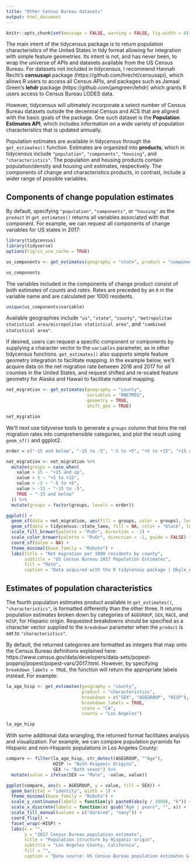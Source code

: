 ```yaml
---
title: "Other Census Bureau datasets"
output: html_document
---
```


```r
knitr::opts_chunk$set(message = FALSE, warning = FALSE, fig.width = 8)
```

The main intent of the tidycensus package is to return population characteristics of the United States in tidy format allowing for integration with simple feature geometries.  Its intent is not, and has never been, to wrap the universe of APIs and datasets available from the US Census Bureau. For datasets not included in tidycensus, I recommend Hannah Recht's __censusapi__ package (https://github.com/hrecht/censusapi), which allows R users to access all Census APIs, and packages such as Jamaal Green's __lehdr__ package (https://github.com/jamgreen/lehdr) which grants R users access to Census Bureau LODES data.  

However, tidycensus will ultimately incorporate a select number of Census Bureau datasets outside the decennial Census and ACS that are aligned with the basic goals of the package.  One such dataset is the __Population Estimates API__, which includes information on a wide variety of population characteristics that is updated annually.  

Population estimates are available in tidycensus through the `get_estimates()` function.  Estimates are organized into __products__, which in tidycensus include `"population"`, `"components"`, `"housing"`, and `"characteristics"`.  The population and housing products contain population/density and housing unit estimates, respectively.  The components of change and characteristics products, in contrast, include a wider range of possible variables.  

## Components of change population estimates

By default, specifying `"population"`, `"components"`, or `"housing"` as the `product` in `get_estimates()` returns all variables associated with that component.  For example, we can request all components of change variables for US states in 2017: 

```r
library(tidycensus)
library(tidyverse)
options(tigris_use_cache = TRUE)

us_components <- get_estimates(geography = "state", product = "components")

us_components
```

The variables included in the components of change product consist of both estimates of _counts_ and _rates_.  Rates are preceded by an `R` in the variable name and are calculated per 1000 residents.  

```r
unique(us_components$variable)
```

Available geographies include `"us"`, `"state"`, `"county"`, `"metropolitan statistical area/micropolitan statistical area"`, and `"combined statistical area"`.  

If desired, users can request a specific component or components by supplying a character vector to the `variables` parameter, as in other tidycensus functions.  `get_estimates()` also supports simple feature geometry integration to facilitate mapping.  In the example below, we'll acquire data on the net migration rate between 2016 and 2017 for all counties in the United States, and request shifted and re-scaled feature geometry for Alaska and Hawaii to facilitate national mapping.  

```r

net_migration <- get_estimates(geography = "county",
                               variables = "RNETMIG",
                               geometry = TRUE,
                               shift_geo = TRUE)

net_migration

```

We'll next use tidyverse tools to generate a `groups` column that bins the net migration rates into comprehensible categories, and plot the result using `geom_sf()` and ggplot2.  

```r
order = c("-15 and below", "-15 to -5", "-5 to +5", "+5 to +15", "+15 and up")

net_migration <- net_migration %>%
  mutate(groups = case_when(
    value > 15 ~ "+15 and up",
    value > 5 ~ "+5 to +15",
    value > -5 ~ "-5 to +5",
    value > -15 ~ "-15 to -5",
    TRUE ~ "-15 and below"
  )) %>%
  mutate(groups = factor(groups, levels = order))

ggplot() +
  geom_sf(data = net_migration, aes(fill = groups, color = groups), lwd = 0.1) +
  geom_sf(data = tidycensus::state_laea, fill = NA, color = "black", lwd = 0.1) +
  scale_fill_brewer(palette = "PuOr", direction = -1) +
  scale_color_brewer(palette = "PuOr", direction = -1, guide = FALSE) +
  coord_sf(datum = NA) +
  theme_minimal(base_family = "Roboto") +
  labs(title = "Net migration per 1000 residents by county",
       subtitle = "US Census Bureau 2017 Population Estimates",
       fill = "Rate",
       caption = "Data acquired with the R tidycensus package | @kyle_e_walker")
```

## Estimates of population characteristics

The fourth population estimates product available in `get_estimates()`, `"characteristics"`, is formatted differently than the other three.  It returns population estimates broken down by categories of `AGEGROUP`, `SEX`, `RACE`, and `HISP`, for Hispanic origin.  Requested breakdowns should be specified as a character vector supplied to the `breakdown` parameter when the `product` is set to `"characteristics"`.  

By default, the returned categories are formatted as integers that map onto the Census Bureau definitions explained here: https://www.census.gov/data/developers/data-sets/popest-popproj/popest/popest-vars/2017.html.  However, by specifying `breakdown_labels = TRUE`, the function will return the appropriate labels instead.  For example: 

```r
la_age_hisp <- get_estimates(geography = "county", 
                             product = "characteristics", 
                             breakdown = c("SEX", "AGEGROUP", "HISP"),  
                             breakdown_labels = TRUE, 
                             state = "CA", 
                             county = "Los Angeles")

la_age_hisp
```

With some additional data wrangling, the returned format facilitates analysis and visualization.  For example, we can compare population pyramids for Hispanic and non-Hispanic populations in Los Angeles County:  

```r
compare <- filter(la_age_hisp, str_detect(AGEGROUP, "^Age"), 
                  HISP != "Both Hispanic Origins", 
                  SEX != "Both sexes") %>%
  mutate(value = ifelse(SEX == "Male", -value, value))

ggplot(compare, aes(x = AGEGROUP, y = value, fill = SEX)) + 
  geom_bar(stat = "identity", width = 1) + 
  theme_minimal(base_family = "Roboto") + 
  scale_y_continuous(labels = function(y) paste0(abs(y / 1000), "k")) + 
  scale_x_discrete(labels = function(x) gsub("Age | years", "", x)) + 
  scale_fill_manual(values = c("darkred", "navy")) + 
  coord_flip() + 
  facet_wrap(~HISP) + 
  labs(x = "", 
       y = "2017 Census Bureau population estimate", 
       title = "Population structure by Hispanic origin", 
       subtitle = "Los Angeles County, California", 
       fill = "", 
       caption = "Data source: US Census Bureau population estimates & tidycensus R package")
  


```


